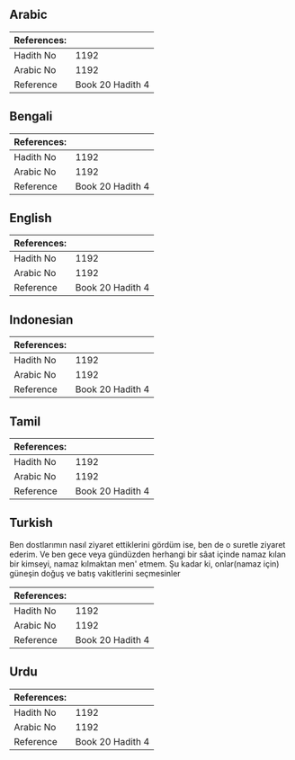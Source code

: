 ## Arabic


<div dir="rtl" lang="ar" style={{fontSize:'larger',backgroundColor:'#f8f9fa',padding:20}}>

</div>
<div style={{backgroundColor:'#f8f9fa',padding:20, marginBottom: 10}}><table> <thead> <tr> <th>References:</th> <th></th> </tr> </thead> <tbody><tr><td>Hadith No</td><td>1192</td></tr><tr><td>Arabic No</td><td>1192</td></tr><tr><td>Reference</td><td>Book 20 Hadith 4</td></tr></tbody></table></div>

## Bengali


<div dir="ltr" lang="bn" style={{fontSize:'larger',backgroundColor:'#f8f9fa',padding:20}}>

</div>
<div style={{backgroundColor:'#f8f9fa',padding:20, marginBottom: 10}}><table> <thead> <tr> <th>References:</th> <th></th> </tr> </thead> <tbody><tr><td>Hadith No</td><td>1192</td></tr><tr><td>Arabic No</td><td>1192</td></tr><tr><td>Reference</td><td>Book 20 Hadith 4</td></tr></tbody></table></div>

## English


<div dir="ltr" lang="en" style={{fontSize:'larger',backgroundColor:'#f8f9fa',padding:20}}>

</div>
<div style={{backgroundColor:'#f8f9fa',padding:20, marginBottom: 10}}><table> <thead> <tr> <th>References:</th> <th></th> </tr> </thead> <tbody><tr><td>Hadith No</td><td>1192</td></tr><tr><td>Arabic No</td><td>1192</td></tr><tr><td>Reference</td><td>Book 20 Hadith 4</td></tr></tbody></table></div>

## Indonesian


<div dir="ltr" lang="id" style={{fontSize:'larger',backgroundColor:'#f8f9fa',padding:20}}>

</div>
<div style={{backgroundColor:'#f8f9fa',padding:20, marginBottom: 10}}><table> <thead> <tr> <th>References:</th> <th></th> </tr> </thead> <tbody><tr><td>Hadith No</td><td>1192</td></tr><tr><td>Arabic No</td><td>1192</td></tr><tr><td>Reference</td><td>Book 20 Hadith 4</td></tr></tbody></table></div>

## Tamil


<div dir="ltr" lang="ta" style={{fontSize:'larger',backgroundColor:'#f8f9fa',padding:20}}>

</div>
<div style={{backgroundColor:'#f8f9fa',padding:20, marginBottom: 10}}><table> <thead> <tr> <th>References:</th> <th></th> </tr> </thead> <tbody><tr><td>Hadith No</td><td>1192</td></tr><tr><td>Arabic No</td><td>1192</td></tr><tr><td>Reference</td><td>Book 20 Hadith 4</td></tr></tbody></table></div>

## Turkish


<div dir="ltr" lang="tr" style={{fontSize:'larger',backgroundColor:'#f8f9fa',padding:20}}>
Ben dostlarımın nasıl ziyaret ettiklerini gördüm ise, ben de o suretle ziyaret ederim. Ve ben gece veya gündüzden herhangi bir sâat içinde namaz kılan bir kimseyi, namaz kılmaktan men' etmem. Şu kadar ki, onlar(namaz için) güneşin doğuş ve batış vakitlerini seçmesinler
</div>
<div style={{backgroundColor:'#f8f9fa',padding:20, marginBottom: 10}}><table> <thead> <tr> <th>References:</th> <th></th> </tr> </thead> <tbody><tr><td>Hadith No</td><td>1192</td></tr><tr><td>Arabic No</td><td>1192</td></tr><tr><td>Reference</td><td>Book 20 Hadith 4</td></tr></tbody></table></div>

## Urdu


<div dir="rtl" lang="ur" style={{fontSize:'larger',backgroundColor:'#f8f9fa',padding:20}}>

</div>
<div style={{backgroundColor:'#f8f9fa',padding:20, marginBottom: 10}}><table> <thead> <tr> <th>References:</th> <th></th> </tr> </thead> <tbody><tr><td>Hadith No</td><td>1192</td></tr><tr><td>Arabic No</td><td>1192</td></tr><tr><td>Reference</td><td>Book 20 Hadith 4</td></tr></tbody></table></div>